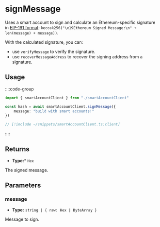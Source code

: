 
<VersionWarning version="0.2" />

# signMessage

Uses a smart account to sign and calculate an Ethereum-specific signature in [EIP-191 format](https://eips.ethereum.org/EIPS/eip-191): `keccak256("\x19Ethereum Signed Message:\n" + len(message) + message))`.

With the calculated signature, you can:

- use `verifyMessage` to verify the signature.
- use `recoverMessageAddress` to recover the signing address from a signature.

## Usage

::::code-group

```ts [example.ts]
import { smartAccountClient } from "./smartAccountClient"

const hash = await smartAccountClient.signMessage({
    message: "build with smart accounts!"
})
```

```ts [smartAccountClient.ts]
// [!include ~/snippets/smartAccountClient.ts:client]
```

::::

## Returns

- **Type:*** `Hex`

The signed message.

## Parameters

### message

- **Type:** `string | { raw: Hex | ByteArray }`

Message to sign.

